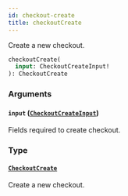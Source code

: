 ```yaml
---
id: checkout-create
title: checkoutCreate
---
```


Create a new checkout.

```graphql
checkoutCreate(
  input: CheckoutCreateInput!
): CheckoutCreate
```

### Arguments

#### `input` ([`CheckoutCreateInput`](../../../developer/api-reference/inputs/checkout-create-input))

Fields required to create checkout.

### Type

#### [`CheckoutCreate`](../../../developer/api-reference/objects/checkout-create)

Create a new checkout.
